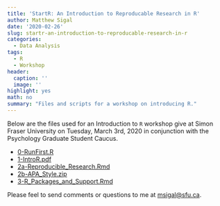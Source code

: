 ```yaml
---
title: 'StartR: An Introduction to Reproducable Research in R'
author: Matthew Sigal
date: '2020-02-26'
slug: startr-an-introduction-to-reproducable-research-in-r
categories:
  - Data Analysis
tags:
  - R
  - Workshop
header:
  caption: ''
  image: ''
highlight: yes
math: no
summary: "Files and scripts for a workshop on introducing R."
---
```


Below are the files used for an Introduction to `R` workshop give at Simon Fraser University on Tuesday, March 3rd, 2020 in conjunction with the Psychology Graduate Student Caucus.

* [0-RunFirst.R](http://www.matthewsigal.com/StartR/0-RunFirst.R)
* [1-IntroR.pdf](http://www.matthewsigal.com/StartR/1-IntroR.pdf)
* [2a-Reproducible_Research.Rmd](http://www.matthewsigal.com/StartR/2a-Reproducible_Research.Rmd)
* [2b-APA_Style.zip](http://www.matthewsigal.com/StartR/2b-APA_Style.zip)
* [3-R_Packages_and_Support.Rmd](http://www.matthewsigal.com/StartR/3-R_Packages_and_Support.Rmd)

Please feel to send comments or questions to me at [msigal@sfu.ca](mailto:msigal@sfu.ca).